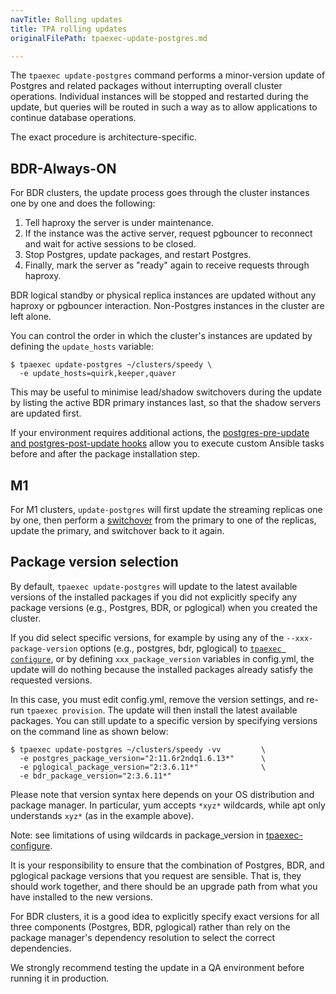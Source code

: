 ```yaml
---
navTitle: Rolling updates
title: TPA rolling updates
originalFilePath: tpaexec-update-postgres.md

---
```


The `tpaexec update-postgres` command performs a minor-version update
of Postgres and related packages without interrupting overall cluster
operations. Individual instances will be stopped and restarted during
the update, but queries will be routed in such a way as to allow
applications to continue database operations.

The exact procedure is architecture-specific.

## BDR-Always-ON

For BDR clusters, the update process goes through the cluster instances
one by one and does the following:

1.  Tell haproxy the server is under maintenance.
2.  If the instance was the active server, request pgbouncer to reconnect
    and wait for active sessions to be closed.
3.  Stop Postgres, update packages, and restart Postgres.
4.  Finally, mark the server as "ready" again to receive requests through
    haproxy.

BDR logical standby or physical replica instances are updated without
any haproxy or pgbouncer interaction. Non-Postgres instances in the
cluster are left alone.

You can control the order in which the cluster's instances are updated
by defining the `update_hosts` variable:

```
$ tpaexec update-postgres ~/clusters/speedy \
  -e update_hosts=quirk,keeper,quaver
```

This may be useful to minimise lead/shadow switchovers during the update
by listing the active BDR primary instances last, so that the shadow
servers are updated first.

If your environment requires additional actions, the
[postgres-pre-update and postgres-post-update hooks](tpaexec-hooks)
allow you to execute custom Ansible tasks before and after the package
installation step.

## M1

For M1 clusters, `update-postgres` will first update the streaming
replicas one by one, then perform a [switchover](tpaexec-switchover)
from the primary to one of the replicas, update the primary, and
switchover back to it again.

## Package version selection

By default, `tpaexec update-postgres` will update to the latest
available versions of the installed packages if you did not explicitly
specify any package versions (e.g., Postgres, BDR, or pglogical) when
you created the cluster.

If you did select specific versions, for example by using any of the
`--xxx-package-version` options (e.g., postgres, bdr, pglogical) to
[`tpaexec configure`](tpaexec-configure), or by defining
`xxx_package_version` variables in config.yml, the update will do
nothing because the installed packages already satisfy the requested
versions.

In this case, you must edit config.yml, remove the version settings, and
re-run `tpaexec provision`. The update will then install the latest
available packages. You can still update to a specific version by
specifying versions on the command line as shown below:

```
$ tpaexec update-postgres ~/clusters/speedy -vv         \
  -e postgres_package_version="2:11.6r2ndq1.6.13*"      \
  -e pglogical_package_version="2:3.6.11*"              \
  -e bdr_package_version="2:3.6.11*"
```

Please note that version syntax here depends on your OS distribution and
package manager. In particular, yum accepts `*xyz*` wildcards, while
apt only understands `xyz*` (as in the example above).

Note: see limitations of using wildcards in package_version in
[tpaexec-configure](tpaexec-configure#known-issue-with-wildcard-use).

It is your responsibility to ensure that the combination of Postgres,
BDR, and pglogical package versions that you request are sensible. That
is, they should work together, and there should be an upgrade path from
what you have installed to the new versions.

For BDR clusters, it is a good idea to explicitly specify exact versions
for all three components (Postgres, BDR, pglogical) rather than rely on
the package manager's dependency resolution to select the correct
dependencies.

We strongly recommend testing the update in a QA environment before
running it in production.
